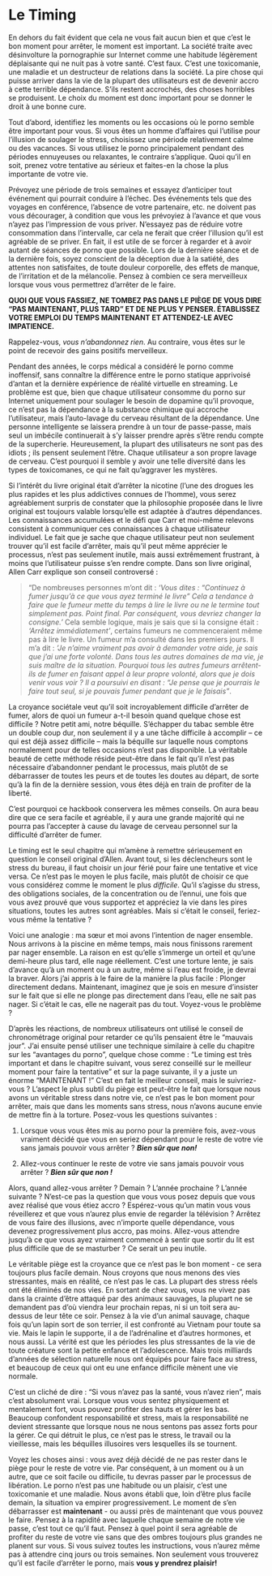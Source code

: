 # Le Timing

En dehors du fait évident que cela ne vous fait aucun bien et que c'est le bon moment pour arrêter, le moment est important. La société traite avec désinvolture la pornographie sur Internet comme une habitude légèrement déplaisante qui ne nuit pas à votre santé. C'est faux. C'est une toxicomanie, une maladie et un destructeur de relations dans la société. La pire chose qui puisse arriver dans la vie de la plupart des utilisateurs est de devenir accro à cette terrible dépendance. S'ils restent accrochés, des choses horribles se produisent. Le choix du moment est donc important pour se donner le droit à une bonne cure.

Tout d'abord, identifiez les moments ou les occasions où le porno semble être important pour vous. Si vous êtes un homme d'affaires qui l'utilise pour l'illusion de soulager le stress, choisissez une période relativement calme ou des vacances. Si vous utilisez le porno principalement pendant des périodes ennuyeuses ou relaxantes, le contraire s'applique. Quoi qu'il en soit, prenez votre tentative au sérieux et faites-en la chose la plus importante de votre vie.

Prévoyez une période de trois semaines et essayez d'anticiper tout événement qui pourrait conduire à l'échec. Des événements tels que des voyages en conférence, l'absence de votre partenaire, etc. ne doivent pas vous décourager, à condition que vous les prévoyiez à l'avance et que vous n'ayez pas l'impression de vous priver. N'essayez pas de réduire votre consommation dans l'intervalle, car cela ne ferait que créer l'illusion qu'il est agréable de se priver. En fait, il est utile de se forcer à regarder et à avoir autant de séances de porno que possible. Lors de la dernière séance et de la dernière fois, soyez conscient de la déception due à la satiété, des attentes non satisfaites, de toute douleur corporelle, des effets de manque, de l'irritation et de la mélancolie. Pensez à combien ce sera merveilleux lorsque vous vous permettrez d'arrêter de le faire.

**QUOI QUE VOUS FASSIEZ, NE TOMBEZ PAS DANS LE PIÈGE DE VOUS DIRE "PAS MAINTENANT, PLUS TARD" ET DE NE PLUS Y PENSER. ÉTABLISSEZ VOTRE EMPLOI DU TEMPS MAINTENANT ET ATTENDEZ-LE AVEC IMPATIENCE.**

Rappelez-vous, *vous n'abandonnez rien*. Au contraire, vous êtes sur le point de recevoir des gains positifs merveilleux.

Pendant des années, le corps médical a considéré le porno comme inoffensif, sans connaître la différence entre le porno statique apprivoisé d'antan et la dernière expérience de réalité virtuelle en streaming. Le problème est que, bien que chaque utilisateur consomme du porno sur Internet uniquement pour soulager le besoin de dopamine qu'il provoque, ce n'est pas la dépendance à la substance chimique qui accroche l'utilisateur, mais l'auto-lavage du cerveau résultant de la dépendance. Une personne intelligente se laissera prendre à un tour de passe-passe, mais seul un imbécile continuerait à s'y laisser prendre après s'être rendu compte de la supercherie. Heureusement, la plupart des utilisateurs ne sont pas des idiots ; ils pensent seulement l'être. Chaque utilisateur a son propre lavage de cerveau. C'est pourquoi il semble y avoir une telle diversité dans les types de toxicomanes, ce qui ne fait qu'aggraver les mystères.

Si l'intérêt du livre original était d'arrêter la nicotine (l'une des drogues les plus rapides et les plus addictives connues de l'homme), vous serez agréablement surpris de constater que la philosophie proposée dans le livre original est toujours valable lorsqu'elle est adaptée à d'autres dépendances. Les connaissances accumulées et le défi que Carr et moi-même relevons consistent à communiquer ces connaissances à chaque utilisateur individuel. Le fait que je sache que chaque utilisateur peut non seulement trouver qu'il est facile d'arrêter, mais qu'il peut même apprécier le processus, n'est pas seulement inutile, mais aussi extrêmement frustrant, à moins que l'utilisateur puisse s'en rendre compte. Dans son livre original, Allen Carr explique son conseil controversé :

>"De nombreuses personnes m'ont dit : *'Vous dites : "Continuez à fumer jusqu'à ce que vous ayez terminé le livre" Cela a tendance à faire que le fumeur mette du temps à lire le livre ou ne le termine tout simplement pas. Point final. Par conséquent, vous devriez changer la consigne.'* Cela semble logique, mais je sais que si la consigne était : *'Arrêtez immédiatement'*, certains fumeurs ne commenceraient même pas à lire le livre. Un fumeur m'a consulté dans les premiers jours. Il m'a dit : *'Je n'aime vraiment pas avoir à demander votre aide, je sais que j'ai une forte volonté. Dans tous les autres domaines de ma vie, je suis maître de la situation. Pourquoi tous les autres fumeurs arrêtent-ils de fumer en faisant appel à leur propre volonté, alors que je dois venir vous voir ? Il a poursuivi en disant : "Je pense que je pourrais le faire tout seul, si je pouvais fumer pendant que je le faisais"*.

La croyance sociétale veut qu'il soit incroyablement difficile d'arrêter de fumer, alors de quoi un fumeur a-t-il besoin quand quelque chose est difficile ? Notre petit ami, notre béquille. S'échapper du tabac semble être un double coup dur, non seulement il y a une tâche difficile à accomplir -- ce qui est déjà assez difficile -- mais la béquille sur laquelle nous comptons normalement pour de telles occasions n'est pas disponible. La véritable beauté de cette méthode réside peut-être dans le fait qu'il n'est pas nécessaire d'abandonner pendant le processus, mais plutôt de se débarrasser de toutes les peurs et de toutes les doutes au départ, de sorte qu'à la fin de la dernière session, vous êtes déjà en train de profiter de la liberté.

C'est pourquoi ce hackbook conservera les mêmes conseils. On aura beau dire que ce sera facile et agréable, il y aura une grande majorité qui ne pourra pas l'accepter à cause du lavage de cerveau personnel sur la difficulté d'arrêter de fumer.

Le timing est le seul chapitre qui m'amène à remettre sérieusement en question le conseil original d'Allen. Avant tout, si les déclencheurs sont le stress du bureau, il faut choisir un jour férié pour faire une tentative et vice versa. Ce n'est pas le moyen le plus facile, mais plutôt de choisir ce que vous considérez comme le moment le plus *difficile*. Qu'il s'agisse du stress, des obligations sociales, de la concentration ou de l'ennui, une fois que vous avez prouvé que vous supportez et appréciez la vie dans les pires situations, toutes les autres sont agréables. Mais si c'était le conseil, feriez-vous même la tentative ?

Voici une analogie : ma sœur et moi avons l'intention de nager ensemble. Nous arrivons à la piscine en même temps, mais nous finissons rarement par nager ensemble. La raison en est qu'elle s'immerge un orteil et qu'une demi-heure plus tard, elle nage réellement. C'est une torture lente, je sais d'avance qu'à un moment ou à un autre, même si l'eau est froide, je devrai la braver. Alors j'ai appris à le faire de la manière la plus facile : Plonger directement dedans. Maintenant, imaginez que je sois en mesure d'insister sur le fait que si elle ne plonge pas directement dans l'eau, elle ne sait pas nager. Si c'était le cas, elle ne nagerait pas du tout. Voyez-vous le problème ?

D'après les réactions, de nombreux utilisateurs ont utilisé le conseil de chronométrage original pour retarder ce qu'ils pensaient être le "mauvais jour". J'ai ensuite pensé utiliser une technique similaire à celle du chapitre sur les "avantages du porno", quelque chose comme : "Le timing est très important et dans le chapitre suivant, vous serez conseillé sur le meilleur moment pour faire la tentative" et sur la page suivante, il y a juste un énorme "MAINTENANT !" C'est en fait le meilleur conseil, mais le suivriez-vous ? L'aspect le plus subtil du piège est peut-être le fait que lorsque nous avons un véritable stress dans notre vie, ce n'est pas le bon moment pour arrêter, mais que dans les moments sans stress, nous n'avons aucune envie de mettre fin à la torture. Posez-vous les questions suivantes :

1.  Lorsque vous vous êtes mis au porno pour la première fois, avez-vous vraiment décidé que vous en seriez dépendant pour le reste de votre vie sans jamais pouvoir vous arrêter ? ***Bien sûr que non!***

2.  Allez-vous continuer le reste de votre vie sans jamais pouvoir vous arrêter ? ***Bien sûr que non !***

Alors, quand allez-vous arrêter ? Demain ? L'année prochaine ? L'année suivante ? N'est-ce pas la question que vous vous posez depuis que vous avez réalisé que vous étiez accro ? Espérez-vous qu'un matin vous vous réveillerez et que vous n'aurez plus envie de regarder la télévision ? Arrêtez de vous faire des illusions, avec n'importe quelle dépendance, vous devenez progressivement plus accro, pas moins. Allez-vous attendre jusqu'à ce que vous ayez vraiment commencé à sentir que sortir du lit est plus difficile que de se masturber ? Ce serait un peu inutile.

Le véritable piège est la croyance que ce n'est pas le bon moment - ce sera toujours plus facile demain. Nous croyons que nous menons des vies stressantes, mais en réalité, ce n'est pas le cas. La plupart des stress réels ont été éliminés de nos vies. En sortant de chez vous, vous ne vivez pas dans la crainte d'être attaqué par des animaux sauvages, la plupart ne se demandent pas d'où viendra leur prochain repas, ni si un toit sera au-dessus de leur tête ce soir. Pensez à la vie d'un animal sauvage, chaque fois qu'un lapin sort de son terrier, il est confronté au Vietnam pour toute sa vie. Mais le lapin le supporte, il a de l'adrénaline et d'autres hormones, et nous aussi. La vérité est que les périodes les plus stressantes de la vie de toute créature sont la petite enfance et l'adolescence. Mais trois milliards d'années de sélection naturelle nous ont équipés pour faire face au stress, et beaucoup de ceux qui ont eu une enfance difficile mènent une vie normale.

C'est un cliché de dire : "Si vous n'avez pas la santé, vous n'avez rien", mais c'est absolument vrai. Lorsque vous vous sentez physiquement et mentalement fort, vous pouvez profiter des hauts et gérer les bas. Beaucoup confondent responsabilité et stress, mais la responsabilité ne devient stressante que lorsque nous ne nous sentons pas assez forts pour la gérer. Ce qui détruit le plus, ce n'est pas le stress, le travail ou la vieillesse, mais les béquilles illusoires vers lesquelles ils se tournent.

Voyez les choses ainsi : vous avez déjà décidé de ne pas rester dans le piège pour le reste de votre vie. Par conséquent, à un moment ou à un autre, que ce soit facile ou difficile, tu devras passer par le processus de libération. Le porno n'est pas une habitude ou un plaisir, c'est une toxicomanie et une maladie. Nous avons établi que, loin d'être plus facile demain, la situation va empirer progressivement. Le moment de s'en débarrasser est **maintenant** - ou aussi près de maintenant que vous pouvez le faire. Pensez à la rapidité avec laquelle chaque semaine de notre vie passe, c'est tout ce qu'il faut. Pensez à quel point il sera agréable de profiter du reste de votre vie sans que des ombres toujours plus grandes ne planent sur vous. Si vous suivez toutes les instructions, vous n'aurez même pas à attendre cinq jours ou trois semaines. Non seulement vous trouverez qu'il est facile d'arrêter le porno, mais **vous y prendrez plaisir!**